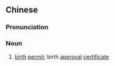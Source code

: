 {{also|准生证}}
==Chinese==
{{zh-forms|s=准生证}}

===Pronunciation===
{{zh-pron
|m=zhǔnshēngzhèng
|c=zeon2 sang1 zing3
|cat=n
}}

===Noun===
{{zh-noun}}

# [[birth]] [[permit]]; birth [[approval]] [[certificate]]